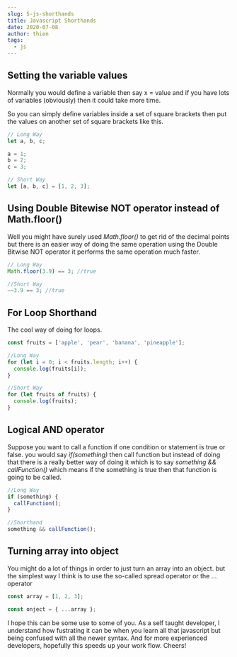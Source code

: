 ```yaml
---
slug: 5-js-shorthands
title: Javascript Shorthands
date: 2020-07-08
author: thien
tags:
  - js
---
```


## Setting the variable values

Normally you would define a variable then say x = value and if you have lots of variables (obviously) then it could take more time.

So you can simply define variables inside a set of square brackets then put the values on another set of square brackets like this.

```javascript
// Long Way
let a, b, c;

a = 1;
b = 2;
c = 3;

// Short Way
let [a, b, c] = [1, 2, 3];
```

## Using Double Bitewise NOT operator instead of Math.floor()

Well you might have surely used _Math.floor()_ to get rid of the decimal points but there is an easier way of doing the same operation using the Double Bitwise NOT operator it performs the same operation much faster.

```javascript
// Long Way
Math.floor(3.9) == 3; //true

//Short Way
~~3.9 == 3; //true
```

## For Loop Shorthand

The cool way of doing for loops.

```javascript
const fruits = ['apple', 'pear', 'banana', 'pineapple'];

//Long Way
for (let i = 0; i < fruits.length; i++) {
  console.log(fruits[i]);
}

//Short Way
for (let fruits of fruits) {
  console.log(fruits);
}
```

## Logical AND operator

Suppose you want to call a function if one condition or statement is true or false. you would say _if(something)_ then call function but instead of doing that there is a really better way of doing it which is to say _something && callFunction()_ which means if the something is true then that function is going to be called.

```javascript
//Long Way
if (something) {
  callFunction();
}

//Shorthand
something && callFunction();
```

## Turning array into object

You might do a lot of things in order to just turn an array into an object. but the simplest way I think is to use the so-called spread operator or the ... operator

```javascript
const array = [1, 2, 3];

const onject = { ...array };
```

I hope this can be some use to some of you. As a self taught developer, I understand how fustrating it can be when you learn all that javascript but being confused with all the newer syntax. And for more experienced developers, hopefully this speeds up your work flow. Cheers!
